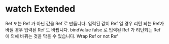 
<Meta title="use/watchExtended"/>

# watch Extended

Ref 또는 Ref 가 아닌 값을 Ref 로 만듭니다. 입력된 값이 Ref 일 경우 리턴 되는 Ref가 바뀔 경우 입력된 Ref 도 바뀝니다.
bindValue false 로 입력된 Ref 가 리턴되는 Ref 에 의해 바뀌는 것을 막을 수 있습니다.
Wrap Ref or not Ref


<Canvas>
  <Story story={Default}>
  </Story>
</Canvas>


